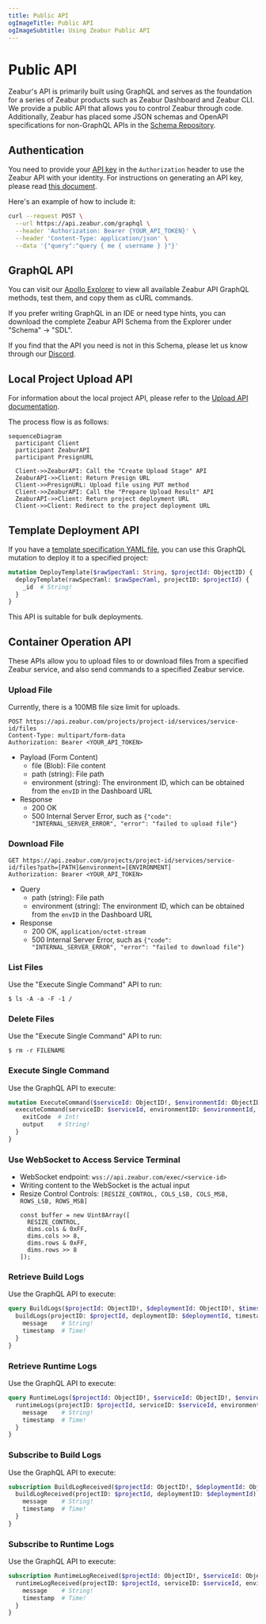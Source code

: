 ```yaml
---
title: Public API
ogImageTitle: Public API
ogImageSubtitle: Using Zeabur Public API
---
```



# Public API

Zeabur's API is primarily built using GraphQL and serves as the foundation for a series of Zeabur products such as Zeabur Dashboard and Zeabur CLI. We provide a public API that allows you to control Zeabur through code.
Additionally, Zeabur has placed some JSON schemas and OpenAPI specifications for non-GraphQL APIs in the [Schema Repository](https://schema.zeabur.app/).

## Authentication

You need to provide your [API key](./use-api-key) in the `Authorization` header to use the Zeabur API with your identity. For instructions on generating an API key, please read [this document](./use-api-key).

Here's an example of how to include it:

```bash
curl --request POST \
  --url https://api.zeabur.com/graphql \
  --header 'Authorization: Bearer {YOUR_API_TOKEN}' \
  --header 'Content-Type: application/json' \
  --data '{"query":"query { me { username } }"}'
```

## GraphQL API

You can visit our [Apollo Explorer](https://studio.apollographql.com/public/zeabur/variant/main/explorer) to view all available Zeabur API GraphQL methods, test them, and copy them as cURL commands.

If you prefer writing GraphQL in an IDE or need type hints, you can download the complete Zeabur API Schema from the Explorer under "Schema" → "SDL".

If you find that the API you need is not in this Schema, please let us know through our [Discord](https://zeabur.com/dc).

## Local Project Upload API

For information about the local project API, please refer to the [Upload API documentation](https://schema.zeabur.app/upload-api/index.html).

The process flow is as follows:

```mermaid
sequenceDiagram
  participant Client
  participant ZeaburAPI
  participant PresignURL

  Client->>ZeaburAPI: Call the "Create Upload Stage" API
  ZeaburAPI->>Client: Return Presign URL
  Client->>PresignURL: Upload file using PUT method
  Client->>ZeaburAPI: Call the "Prepare Upload Result" API
  ZeaburAPI->>Client: Return project deployment URL
  Client->>Client: Redirect to the project deployment URL
```

## Template Deployment API

If you have a [template specification YAML file](https://schema.zeabur.app/template.json), you can use this GraphQL mutation to deploy it to a specified project:

```graphql
mutation DeployTemplate($rawSpecYaml: String, $projectId: ObjectID) {
  deployTemplate(rawSpecYaml: $rawSpecYaml, projectID: $projectId) {
    _id  # String!
  }
}
```

This API is suitable for bulk deployments.

## Container Operation API

These APIs allow you to upload files to or download files from a specified Zeabur service, and also send commands to a specified Zeabur service.

### Upload File

<Callout>
Currently, there is a 100MB file size limit for uploads.
</Callout>

```http
POST https://api.zeabur.com/projects/project-id/services/service-id/files
Content-Type: multipart/form-data
Authorization: Bearer <YOUR_API_TOKEN>
```

- Payload (Form Content)
    - file (Blob): File content
    - path (string): File path
    - environment (string): The environment ID, which can be obtained from the `envID` in the Dashboard URL
- Response
    - 200 OK
    - 500 Internal Server Error, such as `{"code": "INTERNAL_SERVER_ERROR", "error": "failed to upload file"}`


### Download File

```http
GET https://api.zeabur.com/projects/project-id/services/service-id/files?path=[PATH]&environment=[ENVIRONMENT]
Authorization: Bearer <YOUR_API_TOKEN>
```

- Query
    - path (string): File path
    - environment (string): The environment ID, which can be obtained from the `envID` in the Dashboard URL
- Response
    - 200 OK, `application/octet-stream`
    - 500 Internal Server Error, such as `{"code": "INTERNAL_SERVER_ERROR", "error": "failed to download file"}`

### List Files

Use the "Execute Single Command" API to run:

```shell
$ ls -A -a -F -1 /
```

### Delete Files

Use the "Execute Single Command" API to run:

```shell
$ rm -r FILENAME
```

### Execute Single Command

Use the GraphQL API to execute:

```graphql
mutation ExecuteCommand($serviceId: ObjectID!, $environmentId: ObjectID!, $command: [String!]!) {
  executeCommand(serviceID: $serviceId, environmentID: $environmentId, command: $command) {
    exitCode  # Int!
    output    # String!
  }
}
```

### Use WebSocket to Access Service Terminal

- WebSocket endpoint: `wss://api.zeabur.com/exec/<service-id>` 
- Writing content to the WebSocket is the actual input
- Resize Control Controls: `[RESIZE_CONTROL, COLS_LSB, COLS_MSB, ROWS_LSB, ROWS_MSB]` 
  ```
  const buffer = new Uint8Array([
    RESIZE_CONTROL,
    dims.cols & 0xFF,
    dims.cols >> 8,
    dims.rows & 0xFF,
    dims.rows >> 8
  ]);
  ```

### Retrieve Build Logs

Use the GraphQL API to execute:

```graphql
query BuildLogs($projectId: ObjectID!, $deploymentId: ObjectID!, $timestampCursor: Time) {
  buildLogs(projectID: $projectId, deploymentID: $deploymentId, timestampCursor: $timestampCursor) {
    message    # String!
    timestamp  # Time!
  }
}
```

### Retrieve Runtime Logs

Use the GraphQL API to execute:

```graphql
query RuntimeLogs($projectId: ObjectID!, $serviceId: ObjectID!, $environmentId: ObjectID!, $timestampCursor: Time) {
  runtimeLogs(projectID: $projectId, serviceID: $serviceId, environmentID: $environmentId, timestampCursor: $timestampCursor) {
    message    # String!
    timestamp  # Time!
  }
}
```

### Subscribe to Build Logs

Use the GraphQL API to execute:

```graphql
subscription BuildLogReceived($projectId: ObjectID!, $deploymentId: ObjectID!) {
  buildLogReceived(projectID: $projectId, deploymentID: $deploymentId) {
    message    # String!
    timestamp  # Time!
  }
}
```

### Subscribe to Runtime Logs

Use the GraphQL API to execute:

```graphql
subscription RuntimeLogReceived($projectId: ObjectID!, $serviceId: ObjectID!, $environmentId: ObjectID!) {
  runtimeLogReceived(projectID: $projectId, serviceID: $serviceId, environmentID: $environmentId) {
    message    # String!
    timestamp  # Time!
  }
}
```
